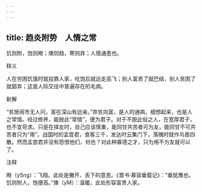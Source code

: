 ```yaml
---
---
---
```

title: 趋炎附势　人情之常
---



饥则附，饱则飏；燠则趋，寒则弃；人情通患也。

释义

人在穷困饥饿时就投靠人家，吃饱后就远走高飞；别人富贵了就巴结，别人贫困了就鄙弃；这是人际交往中普遍存在的毛病。

新解

“贫居闹市无人问，富在深山有远亲。”弃贫向富，是人的通病，细想起来，也是人之常情。经过修养，能脱此“常情”，便为君子。对于不脱此俗之人，在宽厚君子，也不宜苛求。只是在择友时，自己应该慎重，能同甘共苦者可为友，能同甘不可共苦者只为“用”。战国时的孟尝君，食客三千，发达时云集门下，落魄时就作鸟兽四散。然而孟尝君并没有怨恨他们，何也？对此种寡德之才，只为用不为友就可以了。

注释

飏（ySng）：飞翔。此处是撇开、丢下的意思。《晋书·慕容垂载记》：“垂犹鹰也，饥则附人，饱便高。”燠（yM）：温暖，此处形容富贵人家。